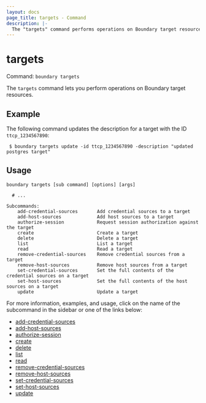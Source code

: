 ```yaml
---
layout: docs
page_title: targets - Command
description: |-
  The "targets" command performs operations on Boundary target resources.
---
```


# targets

Command: `boundary targets`

The `targets` command lets you perform operations on Boundary target resources.

## Example

The following command updates the description for a target with the ID `ttcp_1234567890`:

```shell-session
 $ boundary targets update -id ttcp_1234567890 -description "updated postgres target"
```

## Usage

<CodeBlockConfig hideClipboard>

```shell-session
boundary targets [sub command] [options] [args]

  # ...

Subcommands:
    add-credential-sources       Add credential sources to a target
    add-host-sources             Add host sources to a target
    authorize-session            Request session authorization against the target
    create                       Create a target
    delete                       Delete a target
    list                         List a target
    read                         Read a target
    remove-credential-sources    Remove credential sources from a target
    remove-host-sources          Remove host sources from a target
    set-credential-sources       Set the full contents of the credential sources on a target
    set-host-sources             Set the full contents of the host sources on a target
    update                       Update a target
```

</CodeBlockConfig>

For more information, examples, and usage, click on the name
of the subcommand in the sidebar or one of the links below:

- [add-credential-sources](/boundary/docs/commands/targets/add-credential-sources)
- [add-host-sources](/boundary/docs/commands/targets/add-host-sources)
- [authorize-session](/boundary/docs/commands/targets/authorize-session)
- [create](/boundary/docs/commands/targets/create)
- [delete](/boundary/docs/commands/targets/delete)
- [list](/boundary/docs/commands/targets/list)
- [read](/boundary/docs/commands/targets/read)
- [remove-credential-sources](/boundary/docs/commands/targets/remove-credential-sources)
- [remove-host-sources](/boundary/docs/commands/targets/remove-host-sources)
- [set-credential-sources](/boundary/docs/commands/targets/set-credential-sources)
- [set-host-sources](/boundary/docs/commands/targets/set-host-sources)
- [update](/boundary/docs/commands/targets/update)